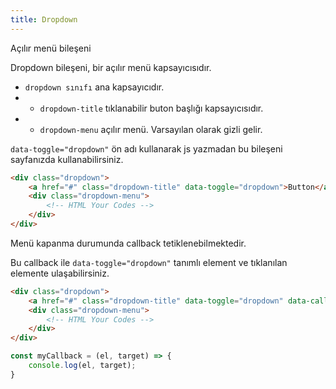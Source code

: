 ```yaml
---
title: Dropdown
---
```

Açılır menü bileşeni

Dropdown bileşeni, bir açılır menü kapsayıcısıdır.

- <code>dropdown sınıfı</code> ana kapsayıcıdır.
- - <code>dropdown-title</code> tıklanabilir buton başlığı kapsayıcısıdır.
- - <code>dropdown-menu</code> açılır menü. Varsayılan olarak gizli gelir.

<div class="mb-2">
    <code>data-toggle="dropdown"</code> ön adı kullanarak js yazmadan bu bileşeni 
    sayfanızda kullanabilirsiniz.
</div>

```html title="Örnek kullanımı"
<div class="dropdown">
    <a href="#" class="dropdown-title" data-toggle="dropdown">Button</a>
    <div class="dropdown-menu">
        <!-- HTML Your Codes -->
    </div>
</div>
```

Menü kapanma durumunda callback tetiklenebilmektedir. 

Bu callback ile <code>data-toggle="dropdown"</code> tanımlı element ve tıklanılan elemente ulaşabilirsiniz. 

```html title="Örnek kullanımı"
<div class="dropdown">
    <a href="#" class="dropdown-title" data-toggle="dropdown" data-callback="myCallback">Button</a>
    <div class="dropdown-menu">
        <!-- HTML Your Codes -->
    </div>
</div>
```

```javascript
const myCallback = (el, target) => {
    console.log(el, target);
}
```
